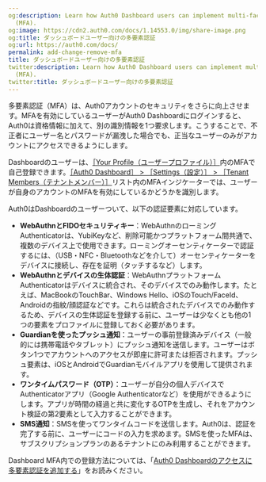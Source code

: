 ```yaml
---
og:description: Learn how Auth0 Dashboard users can implement multi-factor authentication
  (MFA).
og:image: https://cdn2.auth0.com/docs/1.14553.0/img/share-image.png
og:title: ダッシュボードユーザー向けの多要素認証
og:url: https://auth0.com/docs/
permalink: add-change-remove-mfa
title: ダッシュボードユーザー向けの多要素認証
twitter:description: Learn how Auth0 Dashboard users can implement multi-factor authentication
  (MFA).
twitter:title: ダッシュボードユーザー向けの多要素認証
---
```


多要素認証（MFA）は、Auth0アカウントのセキュリティをさらに向上させます。MFAを有効にしているユーザーがAuth0 Dashboardにログインすると、Auth0は資格情報に加えて、別の識別情報を1つ要求します。こうすることで、不正者にユーザー名とパスワードが漏洩した場合でも、正当なユーザーのみがアカウントにアクセスできるようにします。

Dashboardのユーザーは、[［Your Profile（ユーザープロファイル）］](%24%7Bmanage_url%7D/#/profile)内のMFAで自己登録できます。[［Auth0 Dashboard］ > ［Settings（設定）］ > ［Tenant Members（テナントメンバー）］](%24%7Bmanage_url%7D/#/tenant/admins)リスト内のMFAインジケーターでは、ユーザーが自身のアカウントのMFAを有効にしているかどうかを識別します。

Auth0はDashboardのユーザーついて、以下の認証要素に対応しています。

* **WebAuthnとFIDOセキュリティキー**：WebAuthnのローミングAuthenticatorは、YubiKeyなど、削除可能かつプラットフォーム間共通で、複数のデバイス上で使用できます。ローミングオーセンティケーターで認証するには、（USB・NFC・Bluetoothなどを介して）オーセンティケーターをデバイスに接続し、存在を証明（タッチするなど）します。
* **WebAuthnとデバイスの生体認証**：WebAuthnプラットフォームAuthenticatorはデバイスに統合され、そのデバイスでのみ動作します。たとえば、MacBookのTouchBar、Windows Hello、iOSのTouch/FaceId、Androidの指紋/顔認証などです。これらは統合されたデバイスでのみ動作するため、デバイスの生体認証を登録する前に、ユーザーは少なくとも他の1つの要素をプロファイルに登録しておく必要があります。
* **Guardianを使ったプッシュ通知**：ユーザーの事前登録済みデバイス（一般的には携帯電話やタブレット）にプッシュ通知を送信します。ユーザーはボタン1つでアカウントへのアクセスが即座に許可または拒否されます。プッシュ要素は、iOSとAndroidでGuardianモバイルアプリを使用して提供されます。
* **ワンタイムパスワード（OTP）**：ユーザーが自分の個人デバイスでAuthenticatorアプリ（Google Authenticatorなど）を使用ができるようにします。アプリが時間の経過と共に変化するOTPを生成し、それをアカウント検証の第2要素として入力することができます。
* **SMS通知**：SMSを使ってワンタイムコードを送信します。Auth0は、認証を完了する前に、ユーザーにコードの入力を求めます。SMSを使ったMFAは、サブスクリプションプランのあるテナントにのみ利用することができます。

Dashboard MFA内での登録方法については、「[Auth0 Dashboardのアクセスに多要素認証を追加する](/manage-dashboard-access/add-change-remove-mfa/add-mfa)」をお読みください。